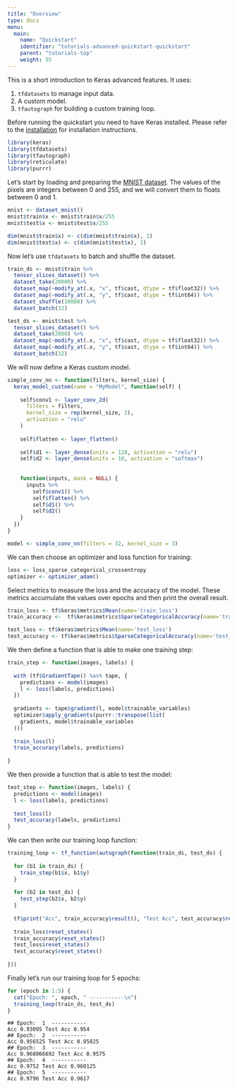 ```yaml
---
title: "Overview"
type: docs
menu:
  main:
    name: "Quickstart"
    identifier: "tutorials-advanced-quickstart-quickstart"
    parent: "tutorials-top"
    weight: 55
---
```


This is a short introduction to Keras advanced features. It uses:

1. `tfdatasets` to manage input data.
1. A custom model.
1. `tfautograph` for building a custom training loop.

Before running the quickstart you need to have Keras installed. Please refer to the [installation](/installation/) for installation instructions.

```r
library(keras)
library(tfdatasets)
library(tfautograph)
library(reticulate)
library(purrr)
```

Let's start by loading and preparing the [MNIST dataset](http://yann.lecun.com/exdb/mnist/). The values of the pixels are integers between 0 and 255, and we will convert them to floats between 0 and 1.

```r
mnist <- dataset_mnist()
mnist$train$x <- mnist$train$x/255
mnist$test$x <- mnist$test$x/255

dim(mnist$train$x) <- c(dim(mnist$train$x), 1)
dim(mnist$test$x) <- c(dim(mnist$test$x), 1)
```

Now let's use `tfdatasets` to batch and shuffle the dataset.

```r
train_ds <- mnist$train %>% 
  tensor_slices_dataset() %>%
  dataset_take(20000) %>% 
  dataset_map(~modify_at(.x, "x", tf$cast, dtype = tf$float32)) %>% 
  dataset_map(~modify_at(.x, "y", tf$cast, dtype = tf$int64)) %>% 
  dataset_shuffle(10000) %>% 
  dataset_batch(32)

test_ds <- mnist$test %>% 
  tensor_slices_dataset() %>% 
  dataset_take(2000) %>% 
  dataset_map(~modify_at(.x, "x", tf$cast, dtype = tf$float32)) %>%
  dataset_map(~modify_at(.x, "y", tf$cast, dtype = tf$int64)) %>% 
  dataset_batch(32)
```

We will now define a Keras custom model.

```r
simple_conv_nn <- function(filters, kernel_size) {
  keras_model_custom(name = "MyModel", function(self) {
    
    self$conv1 <- layer_conv_2d(
      filters = filters, 
      kernel_size = rep(kernel_size, 2),
      activation = "relu"
    )
    
    self$flatten <- layer_flatten()
    
    self$d1 <- layer_dense(units = 128, activation = "relu")
    self$d2 <- layer_dense(units = 10, activation = "softmax")
    
    
    function(inputs, mask = NULL) {
      inputs %>% 
        self$conv1() %>% 
        self$flatten() %>% 
        self$d1() %>% 
        self$d2()
    }
  })
}

model <- simple_conv_nn(filters = 32, kernel_size = 3)
```

We can then choose an optimizer and loss function for training:

```r
loss <- loss_sparse_categorical_crossentropy
optimizer <- optimizer_adam()
```

Select metrics to measure the loss and the accuracy of the model. These metrics accumulate the values over epochs and then print the overall result.

```r
train_loss <- tf$keras$metrics$Mean(name='train_loss')
train_accuracy <-  tf$keras$metrics$SparseCategoricalAccuracy(name='train_accuracy')

test_loss <- tf$keras$metrics$Mean(name='test_loss')
test_accuracy <- tf$keras$metrics$SparseCategoricalAccuracy(name='test_accuracy')
```

We then define a function that is able to make one training step:

```r
train_step <- function(images, labels) {
  
  with (tf$GradientTape() %as% tape, {
    predictions <- model(images)
    l <- loss(labels, predictions)
  })
  
  gradients <- tape$gradient(l, model$trainable_variables)
  optimizer$apply_gradients(purrr::transpose(list(
    gradients, model$trainable_variables
  )))
  
  train_loss(l)
  train_accuracy(labels, predictions)
  
}
```

We then provide a function that is able to test the model:

```r
test_step <- function(images, labels) {
  predictions <- model(images)
  l <- loss(labels, predictions)
  
  test_loss(l)
  test_accuracy(labels, predictions)
}
```

We can then write our training loop function:

```r
training_loop <- tf_function(autograph(function(train_ds, test_ds) {
  
  for (b1 in train_ds) {
    train_step(b1$x, b1$y)
  }
  
  for (b2 in test_ds) {
    test_step(b2$x, b2$y)
  }
  
  tf$print("Acc", train_accuracy$result(), "Test Acc", test_accuracy$result())
  
  train_loss$reset_states()
  train_accuracy$reset_states()
  test_loss$reset_states()
  test_accuracy$reset_states()
  
}))

```

Finally let's run our training loop for 5 epochs:

```r
for (epoch in 1:5) {
  cat("Epoch: ", epoch, " -----------\n")
  training_loop(train_ds, test_ds)  
}
```

```
## Epoch:  1  -----------
Acc 0.93095 Test Acc 0.954
## Epoch:  2  -----------
Acc 0.956525 Test Acc 0.95825
## Epoch:  3  -----------
Acc 0.968066692 Test Acc 0.9575
## Epoch:  4  -----------
Acc 0.9752 Test Acc 0.960125
## Epoch:  5  -----------
Acc 0.9796 Test Acc 0.9617
```





